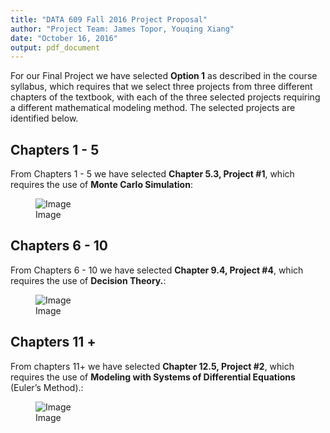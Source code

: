 ```yaml
---
title: "DATA 609 Fall 2016 Project Proposal"
author: "Project Team: James Topor, Youqing Xiang"
date: "October 16, 2016"
output: pdf_document
---
```


For our Final Project we have selected __Option 1__ as described in the course syllabus, which requires that we select three projects from three different chapters of the textbook, with each of the three selected projects requiring a different mathematical modeling method. The selected projects are identified below.

## Chapters 1 - 5

From Chapters 1 - 5 we have selected __Chapter 5.3, Project #1__, which requires the use of __Monte Carlo Simulation__:

![Image](Ch5p1.png)

## Chapters 6 - 10

From Chapters 6 - 10 we have selected __Chapter 9.4, Project #4__, which requires the use of __Decision Theory.__:

![Image](Ch9p4.png)

## Chapters 11 + 

From chapters 11+ we have selected __Chapter 12.5, Project #2__, which requires the use of __Modeling with Systems of Differential Equations__ (Euler's Method).:

![Image](Ch12p2.png)

